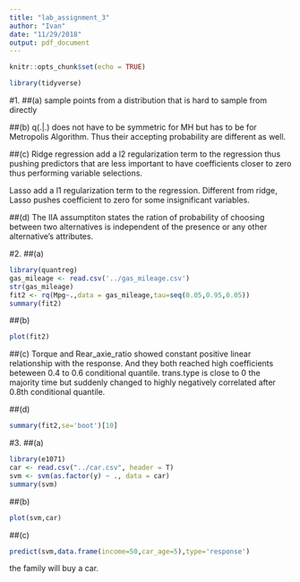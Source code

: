 ```yaml
---
title: "lab_assignment_3"
author: "Ivan"
date: "11/29/2018"
output: pdf_document
---
```


```r
knitr::opts_chunk$set(echo = TRUE)
```

```r
library(tidyverse)
```

#1.
##(a)
sample points from a distribution that is hard to sample from directly

##(b)
q(.|.) does not have to be symmetric for MH but has to be for Metropolis Algorithm. 
Thus their accepting probability are different as well.

##(c)
Ridge regression add a l2 regularization term to the regression thus pushing predictors that are less important to have coefficients closer to zero thus performing variable selections.

Lasso add a l1 regularization term to the regression. Different from ridge, Lasso pushes coefficient to zero for some insignificant variables.

##(d)
The IIA assumptiton states the ration of probability of choosing between two alternatives is independent of the presence or any other alternative's attributes.

#2.
##(a)
```r
library(quantreg)
gas_mileage <- read.csv('../gas_mileage.csv')
str(gas_mileage)
fit2 <- rq(Mpg~.,data = gas_mileage,tau=seq(0.05,0.95,0.05))
summary(fit2)

```
##(b)
```r
plot(fit2)
```
##(c)
Torque and Rear_axie_ratio showed constant positive linear relationship with the response. And they both reached high coefficients beteween 0.4 to 0.6 conditional quantile. trans.type is close to 0 the majority time but suddenly changed to highly negatively correlated after 0.8th conditional quantile.

##(d)
```r
summary(fit2,se='boot')[10]
```

#3.
##(a)
```r
library(e1071)
car <- read.csv("../car.csv", header = T)
svm <- svm(as.factor(y) ~ ., data = car)
summary(svm)
```
##(b)
```r
plot(svm,car)

```


##(c)
```r
predict(svm,data.frame(income=50,car_age=5),type='response')

```
the family will buy a car.
